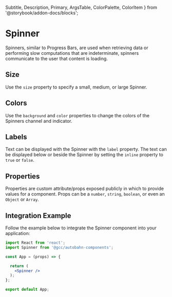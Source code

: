   Subtitle,
  Description,
  Primary,
  ArgsTable, ColorPalette, ColorItem } from '@storybook/addon-docs/blocks';


<Meta title="Components|Progress Indicators/Spinner" component={Spinner} />

# Spinner

<Description>
  Spinners, similar to Progress Bars, are used when retrieving data or performing slow computations that are indeterminate, spinners communicate to the user that content is loading.
</Description>

## Size
Use the `size` property to specify a small, medium, or large Spinner.

<Preview>
  <Story name="Size" style={{ display: 'flex', alignItems: 'flex-end', justifyContent: 'space-evenly' }}>
    <div style={{ display: 'flex', alignItems: 'flex-end', justifyContent: 'space-evenly' }}>
      <Spinner size="sm"     label="small" />
      <Spinner size="medium" label="medium" />
      <Spinner size="large"  label="large" />
    </div>
  </Story>
</Preview>

## Colors
Use the `background` and `color` properties to change the colors of the Spinners channel and indicator.

<Preview>
  <Story name="Colors">
    <div style={{ display: 'flex', alignItems: 'flex-end', justifyContent: 'space-evenly' }}>
      <Spinner size="large" color="#00A895" />
      <Spinner size="large"  />
      <Spinner size="large" background="#555555" color="#FFCC00" />
    </div>
  </Story>
</Preview>

## Labels
Text can be displayed with the Spinner with the `label` property. The text can be displayed below or beside the Spinner by setting the `inline` property to `true` or `false`.

<Preview>
  <Story name="Labels">
    <div style={{ display: 'flex', alignItems: 'flex-start', justifyContent: 'space-evenly' }}>
      <Spinner size="large" label="Inline" inline="true" />
      <Spinner size="large" label="Not Inline" color="#00A895" />
    </div>
  </Story>
</Preview>

## Properties
Properties are custom attribute/props exposed publicly in which to provide values for a component. Props can be a `number`, `string`, `boolean`, or even an `Object` or `Array`.

<Props of={Spinner} />

## Integration Example
Follow the example below to integrate the Spinner component into your application:

```jsx
import React from 'react';
import Spinner from '@gcc/autobahn-components';

const App = (props) => {

  return (
    <Spinner />
  );
};

export default App;

```